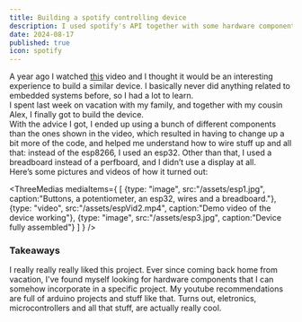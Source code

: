 ```yaml
---
title: Building a spotify controlling device
description: I used spotify's API together with some hardware components to build a device that can change volume, skip/back, pause/play and like/dislike songs. It was my introduction to the world of embedded systems. 
date: 2024-08-17
published: true
icon: spotify
---
```


A year ago I watched <a href="https://www.youtube.com/watch?v=SWiPIBWvgIU\&t=2s" target="_blank" className="link">this</a> video and I thought it would be an interesting experience to build a similar device. I basically never did anything related to embedded systems before, so I had a lot to learn.  
I spent last week on vacation with my family, and together with my cousin Alex, I finally got to build the device.  
With the advice I got, I ended up using a bunch of different components than the ones shown in the video, which resulted in having to change up a bit more of the code, and helped me understand how to wire stuff up and all that: instead of the esp8266, I used an esp32. Other than that, I used a breadboard instead of a perfboard, and I didn’t use a display at all.  
Here’s some pictures and videos of how it turned out:

<ThreeMedias mediaItems={
    [
    {type: "image", src:"/assets/esp1.jpg", caption:"Buttons, a potentiometer, an esp32, wires and a breadboard."},
    {type: "video", src:"/assets/espVid2.mp4", caption:"Demo video of the device working"},
    {type: "image", src:"/assets/esp3.jpg", caption:"Device fully assembled"}
    ]
    }
/>

### Takeaways

I really really really liked this project. Ever since coming back home from vacation, I've found myself looking for hardware components that I can somehow incorporate in a specific project. My youtube recommendations are full of arduino projects and stuff like that. Turns out, eletronics, microcontrollers and all that stuff, are actually really cool. 
